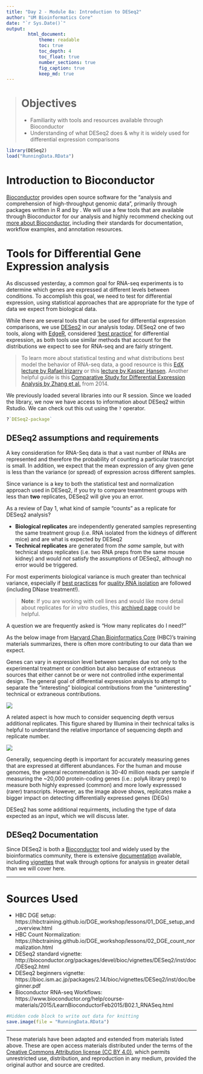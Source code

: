 ```yaml
---
title: "Day 2 - Module 8a: Introduction to DESeq2"
author: "UM Bioinformatics Core"
date: "`r Sys.Date()`"
output:
        html_document:
            theme: readable
            toc: true
            toc_depth: 4
            toc_float: true
            number_sections: true
            fig_caption: true
            keep_md: true
---
```


<!--- Allow the page to be wider --->
<style>
    body .main-container {
        max-width: 1200px;
    }
</style>
> # Objectives
> * Familiarity with tools and resources available through Bioconductor
> * Understanding of what DESeq2 does & why it is widely used for differential expression comparisons

```r
library(DESeq2)
load("RunningData.RData")
```

# Introduction to Bioconductor

[Bioconductor](https://www.bioconductor.org/) provides open source software for the "analysis and comprehension of high-throughput genomic data", primarily through packages written in R and by . We will use a few tools that are available through Bioconductor for our analysis and highly recommend checking out [more about Bioconductor](https://www.bioconductor.org/about/), including their standards for documentation, workflow examples, and annotation resources.

# Tools for Differential Gene Expression analysis

As discussed yesterday, a common goal for RNA-seq experiments is to determine which genes are expressed at different levels between conditions. To accomplish this goal, we need to test for differential expression, using statistical approaches that are appropriate for the type of data we expect from biological data.

While there are several tools that can be used for differential expression comparisons, we use [DESeq2](https://bioconductor.org/packages/release/bioc/html/DESeq2.html) in our analysis today. DESeq2 one of two tools, along with [EdgeR](https://bioconductor.org/packages/release/bioc/html/edgeR.html), considered ['best practice'](https://bmcbioinformatics.biomedcentral.com/articles/10.1186/1471-2105-14-91) for differential expression, as both tools use similar methods that account for the distributions we expect to see for RNA-seq and are fairly stringent.

> To learn more about statistical testing and what distributions best model the behavior of RNA-seq data, a good resource is this [EdX lecture by Rafael Irizarry](https://www.youtube.com/watch?v=HK7WKsL3c2w&feature=youtu.be) or this [lecture by Kasper Hansen](https://www.youtube.com/watch?v=C8RNvWu7pAw). Another helpful guide is this [Comparative Study for Differential Expression Analysis by Zhang et al.](https://journals.plos.org/plosone/article?id=10.1371/journal.pone.0103207) from 2014.

We previously loaded several libraries into our R session. Since we loaded the library, we now we have access to information about DESeq2 within Rstudio. We can check out this out using the `?` operator.
```r
?`DESeq2-package`
```

## DESeq2 assumptions and requirements

A key consideration for RNA-Seq data is that a vast number of RNAs are represented and therefore the probability of counting a particular trasncript is small. In addition, we expect that the mean expression of any given gene is less than the variance (or spread) of expression across different samples.

Since variance is a key to both the statistical test and normalization approach used in DESeq2, if you try to compare treamtment groups with less than **two** replicates, DESeq2 will give you an error.

As a review of Day 1, what kind of sample "counts" as a replicate for DESeq2 analysis?

* **Biological replicates** are independently generated samples representing the same treatment group (i.e. RNA isolated from the kidneys of different mice) and are what is expected by DESeq2
* **Technical replicates** are generated from *the same* sample, but with technical steps replicates (i.e. two RNA preps from the same mouse kidney) and *would not* satisfy the assumptions of DESeq2, although no error would be triggered.

For most experiments biological variance is much greater than technical variance, especially if [best practices](https://www.txgen.tamu.edu/faq/rna-isolation-best-practices/) for [quality RNA isolation](https://www.biocompare.com/Bench-Tips/128790-Four-Tips-for-Perfecting-RNA-Isolation/) are followed (including DNase treatment!).

> **Note**: If you are working with cell lines and would like more detail about replicates for *in vitro* studies, this [archived page](https://web-archive-org.proxy.lib.umich.edu/web/20170807192514/http://www.labstats.net:80/articles/cell_culture_n.html) could be helpful.

A question we are frequently asked is "How many replicates do I need?"

As the below image from [Harvard Chan Bioinformatics Core](https://hbctraining.github.io/DGE_workshop/lessons/01_DGE_setup_and_overview.html) (HBC)'s training materials summarizes, there is often more contributing to our data than we expect. 

Genes can vary in expression level between samples due not only to the experimental treatment or condition but also because of extraneous sources that either cannot be or were not controlled inthe experimental design. The general goal of differential expression analysis to attempt to separate the “interesting” biological contributions from the “uninteresting” technical or extraneous contributions.


![](./images/de_variation.png)


A related aspect is how much to consider sequencing depth versus additional replicates. This figure shared by Illumina in their technical talks is helpful to understand the relative importance of sequencing depth and replicate number.


![](./images/de_replicates_img.png)


Generally, sequencing depth is important for accurately measuring genes that are expressed at different abundances. For the human and mouse genomes, the general recommendation is 30-40 million reads per sample if measuring the ~20,000  protein-coding genes (i.e.: polyA library prep) to measure both highly expressed (common) and more lowly expresssed (rarer) transcripts. However, as the image above shows, replicates make a bigger impact on detecting differentially expressed genes (DEGs)

DESeq2 has some additional requirments, including the type of data expected as an input, which we will discuss later.

## DESeq2 Documentation

Since DESeq2 is both a [Bioconductor](https://www.bioconductor.org/help/package-vignettes/) tool and widely used by the bioinformatics community, there is extensive [documentation](https://bioconductor.org/packages/3.12/bioc/manuals/DESeq2/man/DESeq2.pdf) available, including [vignettes](http://master.bioconductor.org/packages/release/workflows/vignettes/rnaseqGene/inst/doc/rnaseqGene.html#preparing-count-matrices) that walk through options for analysis in greater detail than we will cover here.  

---

# Sources Used
* HBC DGE setup: https://hbctraining.github.io/DGE_workshop/lessons/01_DGE_setup_and_overview.html
* HBC Count Normalization: https://hbctraining.github.io/DGE_workshop/lessons/02_DGE_count_normalization.html
* DESeq2 standard vignette: http://bioconductor.org/packages/devel/bioc/vignettes/DESeq2/inst/doc/DESeq2.html
* DESeq2 beginners vignette: https://bioc.ism.ac.jp/packages/2.14/bioc/vignettes/DESeq2/inst/doc/beginner.pdf
* Bioconductor RNA-seq Workflows: https://www.bioconductor.org/help/course-materials/2015/LearnBioconductorFeb2015/B02.1_RNASeq.html

```r
#Hidden code block to write out data for knitting
save.image(file = "RunningData.RData")
```

---

These materials have been adapted and extended from materials listed above. These are open access materials distributed under the terms of the [Creative Commons Attribution license (CC BY 4.0)](http://creativecommons.org/licenses/by/4.0/), which permits unrestricted use, distribution, and reproduction in any medium, provided the original author and source are credited.
